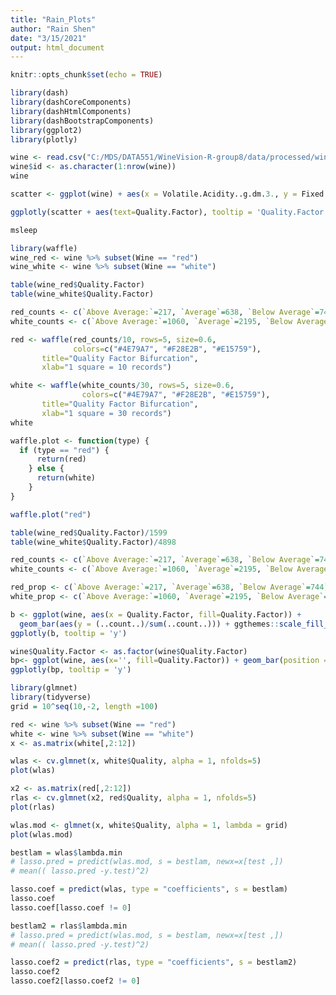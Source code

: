 ```yaml
---
title: "Rain_Plots"
author: "Rain Shen"
date: "3/15/2021"
output: html_document
---
```


```r
knitr::opts_chunk$set(echo = TRUE)
```

```r
library(dash)
library(dashCoreComponents)
library(dashHtmlComponents)
library(dashBootstrapComponents)
library(ggplot2)
library(plotly)
```

```r
wine <- read.csv("C:/MDS/DATA551/WineVision-R-group8/data/processed/wine_quality.csv")
wine$id <- as.character(1:nrow(wine))
wine
```

```r
scatter <- ggplot(wine) + aes(x = Volatile.Acidity..g.dm.3., y = Fixed.Acidity..g.dm.3., color = Quality.Factor) + geom_point() + ggthemes::scale_color_tableau()
```

```r
ggplotly(scatter + aes(text=Quality.Factor), tooltip = 'Quality.Factor')
```
```r
msleep
```

```r
library(waffle)
wine_red <- wine %>% subset(Wine == "red")
wine_white <- wine %>% subset(Wine == "white")

table(wine_red$Quality.Factor)
table(wine_white$Quality.Factor)

red_counts <- c(`Above Average:`=217, `Average`=638, `Below Average`=744)
white_counts <- c(`Above Average:`=1060, `Average`=2195, `Below Average`=1640)

red <- waffle(red_counts/10, rows=5, size=0.6, 
              colors=c("#4E79A7", "#F28E2B", "#E15759"),
       title="Quality Factor Bifurcation",  
       xlab="1 square = 10 records")

white <- waffle(white_counts/30, rows=5, size=0.6,
                colors=c("#4E79A7", "#F28E2B", "#E15759"),
       title="Quality Factor Bifurcation",  
       xlab="1 square = 30 records")
white
```

```r
waffle.plot <- function(type) {
  if (type == "red") {
      return(red)
    } else {
      return(white)
    }
}
```

```r
waffle.plot("red")
```

```r
table(wine_red$Quality.Factor)/1599
table(wine_white$Quality.Factor)/4898

red_counts <- c(`Above Average:`=217, `Average`=638, `Below Average`=744)
white_counts <- c(`Above Average:`=1060, `Average`=2195, `Below Average`=1640)

red_prop <- c(`Above Average:`=217, `Average`=638, `Below Average`=744)
white_prop <- c(`Above Average:`=1060, `Average`=2195, `Below Average`=1640)
```

```r
b <- ggplot(wine, aes(x = Quality.Factor, fill=Quality.Factor)) +  
  geom_bar(aes(y = (..count..)/sum(..count..))) + ggthemes::scale_fill_tableau()
ggplotly(b, tooltip = 'y')
```

```r
wine$Quality.Factor <- as.factor(wine$Quality.Factor)
bp<- ggplot(wine, aes(x='', fill=Quality.Factor)) + geom_bar(position = "fill")+ ggthemes::scale_fill_tableau()
ggplotly(bp, tooltip = 'y')
```

```r
library(glmnet)
library(tidyverse)
grid = 10^seq(10,-2, length =100)

red <- wine %>% subset(Wine == "red")
white <- wine %>% subset(Wine == "white")
x <- as.matrix(white[,2:12])

wlas <- cv.glmnet(x, white$Quality, alpha = 1, nfolds=5)
plot(wlas)
```
```r
x2 <- as.matrix(red[,2:12])
rlas <- cv.glmnet(x2, red$Quality, alpha = 1, nfolds=5)
plot(rlas)
```
```r
wlas.mod <- glmnet(x, white$Quality, alpha = 1, lambda = grid)
plot(wlas.mod)
```

```r
bestlam = wlas$lambda.min
# lasso.pred = predict(wlas.mod, s = bestlam, newx=x[test ,])
# mean(( lasso.pred -y.test)^2)

lasso.coef = predict(wlas, type = "coefficients", s = bestlam)
lasso.coef
lasso.coef[lasso.coef != 0]
```

```r
bestlam2 = rlas$lambda.min
# lasso.pred = predict(wlas.mod, s = bestlam, newx=x[test ,])
# mean(( lasso.pred -y.test)^2)

lasso.coef2 = predict(rlas, type = "coefficients", s = bestlam2)
lasso.coef2
lasso.coef2[lasso.coef2 != 0]
```

